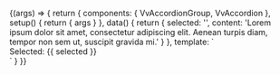 
<Meta
	title="Components/AccordionGroup/Slots"
	component={VvAccordionGroup}
	args={defaultArgs}
/>

<Canvas>
	<Story
		name="Default"
		play={defaultTest}
		argTypes={{
			items: {
				...argTypes.items,
				control: {
					disable: true
				}
			},
			default: {
				...argTypes.items,
				control: {
					disable: true
				}
			}
		}}>
		{(args) => {
			return {
				components: { VvAccordionGroup, VvAccordion },
				setup() {
					return { args }
				},
				data() {
					return {
						selected: '',
						content:
							'Lorem ipsum dolor sit amet, consectetur adipiscing elit. Aenean turpis diam, tempor non sem ut, suscipit gravida mi.'
					}
				},
				template: `<vv-accordion-group data-testId="element" v-bind="args" v-model="selected">
							<vv-accordion name="a-1" data-testId="a-1" title="Details 1" :content="content" />
							<vv-accordion name="a-2" title="Details 2" :content="content" />
							<vv-accordion name="a-3" title="Details 3" :content="content" />
						</vv-accordion-group>
						<div class="mt-24"  >
							Selected: <span data-testId="value">{{ selected }}</span>
						</div>`
			}
		}}
	</Story>
</Canvas>

